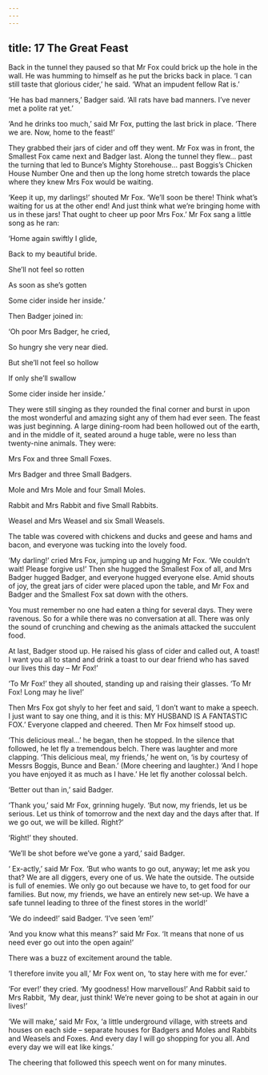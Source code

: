 ```yaml
---
---
---
```

title: 17 The Great Feast
---




Back in the tunnel they paused so that Mr Fox could brick up the hole in the wall. He was humming to himself as he put the bricks back in place. ‘I can still taste that glorious cider,’ he said. ‘What an impudent fellow Rat is.’

‘He has bad manners,’ Badger said. ‘All rats have bad manners. I’ve never met a polite rat yet.’

‘And he drinks too much,’ said Mr Fox, putting the last brick in place. ‘There we are. Now, home to the feast!’



They grabbed their jars of cider and off they went. Mr Fox was in front, the Smallest Fox came next and Badger last. Along the tunnel they flew… past the turning that led to Bunce’s Mighty Storehouse… past Boggis’s Chicken House Number One and then up the long home stretch towards the place where they knew Mrs Fox would be waiting.

‘Keep it up, my darlings!’ shouted Mr Fox. ‘We’ll soon be there! Think what’s waiting for us at the other end! And just think what we’re bringing home with us in these jars! That ought to cheer up poor Mrs Fox.’ Mr Fox sang a little song as he ran:


‘Home again swiftly I glide,

Back to my beautiful bride.

She’ll not feel so rotten

As soon as she’s gotten

Some cider inside her inside.’



Then Badger joined in:


‘Oh poor Mrs Badger, he cried,

So hungry she very near died.

But she’ll not feel so hollow

If only she’ll swallow

Some cider inside her inside.’



They were still singing as they rounded the final corner and burst in upon the most wonderful and amazing sight any of them had ever seen. The feast was just beginning. A large dining-room had been hollowed out of the earth, and in the middle of it, seated around a huge table, were no less than twenty-nine animals. They were:

Mrs Fox and three Small Foxes.

Mrs Badger and three Small Badgers.

Mole and Mrs Mole and four Small Moles.

Rabbit and Mrs Rabbit and five Small Rabbits.

Weasel and Mrs Weasel and six Small Weasels.

The table was covered with chickens and ducks and geese and hams and bacon, and everyone was tucking into the lovely food.



‘My darling!’ cried Mrs Fox, jumping up and hugging Mr Fox. ‘We couldn’t wait! Please forgive us!’ Then she hugged the Smallest Fox of all, and Mrs Badger hugged Badger, and everyone hugged everyone else. Amid shouts of joy, the great jars of cider were placed upon the table, and Mr Fox and Badger and the Smallest Fox sat down with the others.

You must remember no one had eaten a thing for several days. They were ravenous. So for a while there was no conversation at all. There was only the sound of crunching and chewing as the animals attacked the succulent food.

At last, Badger stood up. He raised his glass of cider and called out, A toast! I want you all to stand and drink a toast to our dear friend who has saved our lives this day – Mr Fox!’

‘To Mr Fox!’ they all shouted, standing up and raising their glasses. ‘To Mr Fox! Long may he live!’





Then Mrs Fox got shyly to her feet and said, ‘I don’t want to make a speech. I just want to say one thing, and it is this: MY HUSBAND IS A FANTASTIC FOX.’ Everyone clapped and cheered. Then Mr Fox himself stood up.



‘This delicious meal…’ he began, then he stopped. In the silence that followed, he let fly a tremendous belch. There was laughter and more clapping. ‘This delicious meal, my friends,’ he went on, ‘is by courtesy of Messrs Boggis, Bunce and Bean.’ (More cheering and laughter.) ‘And I hope you have enjoyed it as much as I have.’ He let fly another colossal belch.

‘Better out than in,’ said Badger.



‘Thank you,’ said Mr Fox, grinning hugely. ‘But now, my friends, let us be serious. Let us think of tomorrow and the next day and the days after that. If we go out, we will be killed. Right?’

‘Right!’ they shouted.

‘We’ll be shot before we’ve gone a yard,’ said Badger.

‘ Ex-actly,’ said Mr Fox. ‘But who wants to go out, anyway; let me ask you that? We are all diggers, every one of us. We hate the outside. The outside is full of enemies. We only go out because we have to, to get food for our families. But now, my friends, we have an entirely new set-up. We have a safe tunnel leading to three of the finest stores in the world!’

‘We do indeed!’ said Badger. ‘I’ve seen ’em!’

‘And you know what this means?’ said Mr Fox. ‘It means that none of us need ever go out into the open again!’

There was a buzz of excitement around the table.

‘I therefore invite you all,’ Mr Fox went on, ‘to stay here with me for ever.’

‘For ever!’ they cried. ‘My goodness! How marvellous!’ And Rabbit said to Mrs Rabbit, ‘My dear, just think! We’re never going to be shot at again in our lives!’

‘We will make,’ said Mr Fox, ‘a little underground village, with streets and houses on each side – separate houses for Badgers and Moles and Rabbits and Weasels and Foxes. And every day I will go shopping for you all. And every day we will eat like kings.’

The cheering that followed this speech went on for many minutes.